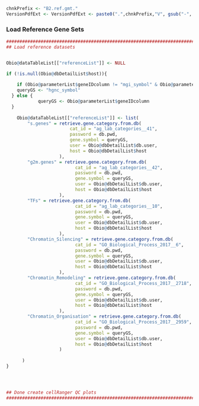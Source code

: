 <!-- Set PArameters Module -->
<!-- Set the chnkPrefix to make all chunks unique in the overall folder -->
```r
chnkPrefix <- "B2.ref.gmt."
VersionPdfExt <- VersionPdfExt <- paste0(".",chnkPrefix,"V", gsub("-", "", Sys.Date()), ".pdf")

```


### Load Reference Gene Sets
```r
###############################################################################
## Load reference datasets                                                   ##


Obio@dataTableList[["referenceList"]] <- NULL

if (!is.null(Obio@dbDetailList$host)){
  
    if (Obio@parameterList$geneIDcolumn != "mgi_symbol" & Obio@parameterList$geneIDcolumn != "hgnc_symbol") {
    queryGS <- "hgnc_symbol" 
  } else {
            queryGS <- Obio@parameterList$geneIDcolumn
  }
  
    Obio@dataTableList[["referenceList"]] <- list(
        "s.genes" = retrieve.gene.category.from.db(
                        cat_id = "ag_lab_categories__41",
                        password = db.pwd,
                        gene.symbol = queryGS,
                        user = Obio@dbDetailList$db.user,
                        host = Obio@dbDetailList$host
                    ),
        "g2m.genes" = retrieve.gene.category.from.db(
                          cat_id = "ag_lab_categories__42",
                          password = db.pwd,
                          gene.symbol = queryGS,
                          user = Obio@dbDetailList$db.user,
                          host = Obio@dbDetailList$host
                    ),
        "TFs" = retrieve.gene.category.from.db(
                          cat_id = "ag_lab_categories__10",
                          password = db.pwd,
                          gene.symbol = queryGS,
                          user = Obio@dbDetailList$db.user,
                          host = Obio@dbDetailList$host
                    ),
        "Chromatin_Silencing" = retrieve.gene.category.from.db(
                          cat_id = "GO_Biological_Process_2017__6",
                          password = db.pwd,
                          gene.symbol = queryGS,
                          user = Obio@dbDetailList$db.user,
                          host = Obio@dbDetailList$host
                    ),
        "Chromatin_Remodeling" = retrieve.gene.category.from.db(
                          cat_id = "GO_Biological_Process_2017__2718",
                          password = db.pwd,
                          gene.symbol = queryGS,
                          user = Obio@dbDetailList$db.user,
                          host = Obio@dbDetailList$host
                    ),
        "Chromatin_Organisation" = retrieve.gene.category.from.db(
                          cat_id = "GO_Biological_Process_2017__2959",
                          password = db.pwd,
                          gene.symbol = queryGS,
                          user = Obio@dbDetailList$db.user,
                          host = Obio@dbDetailList$host
                    )
        
      )
}




## Done create cellRanger QC plots                                           ##
###############################################################################


```


